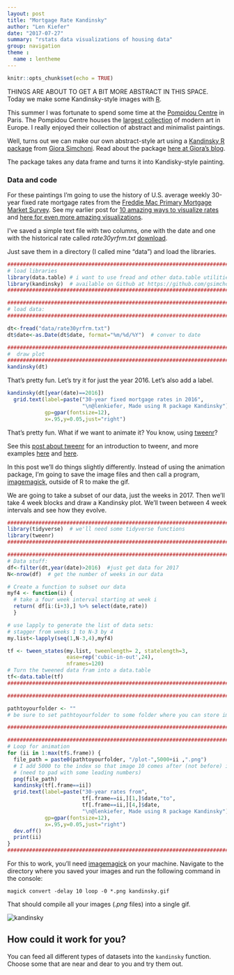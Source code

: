 ```yaml
---
layout: post
title: "Mortgage Rate Kandinsky"
author: "Len Kiefer"
date: "2017-07-27"
summary: "rstats data visualizations of housing data"
group: navigation
theme :
  name : lentheme
---
```


```r
knitr::opts_chunk$set(echo = TRUE)
```

THINGS ARE ABOUT TO GET A BIT MORE ABSTRACT IN THIS SPACE. Today we make some Kandinsky-style images with [R](https://www.r-project.org/).

This summer I was fortunate to spend some time at the [Pompidou Centre](https://www.centrepompidou.fr/en) in Paris. The Pompidou Centre houses the [largest collection](https://en.wikipedia.org/wiki/Centre_Georges_Pompidou) of modern art in Europe. I really enjoyed their collection of abstract and minimalist paintings.

Well, turns out we can make our own abstract-style art using a [Kandinsky R package](https://github.com/gsimchoni/kandinsky) from [Giora Simchoni](http://giorasimchoni.com/). Read about the package [here at Giora's blog](http://giorasimchoni.com/2017/07/30/2017-07-30-data-paintings-the-kandinsky-package/).

The package takes any data frame and turns it into Kandisky-style painting.

### Data and code

For these paintings I'm going to use the history of U.S. average weekly 30-year fixed rate mortgage rates from the [Freddie Mac Primary Mortgage Market Survey](http://www.freddiemac.com/pmms/).  See my earlier post for [10 amazing ways to visualize rates]({% post_url 2016-12-08-10-ways-to-visualize-rates %}) and [here for even more amazing visualizations]({% post_url 2016-12-15-more-amazing-mortgage-viz %}).

I've saved a simple text file with two columns, one with the date and one with the historical rate called *rate30yrfrm.txt* [download]({{ site.url }}/img/charts_jul_27_2017/rate30yrfrm.txt). 

Just save them in a directory (I called mine "data") and load the libraries.

```r
#####################################################################################
# load libraries
library(data.table) # i want to use fread and other data.table utilities later
library(kandinsky)  # available on Github at https://github.com/gsimchoni/kandinsky
#####################################################################################

#####################################################################################
# load data:
#####################################################################################

dt<-fread("data/rate30yrfrm.txt")
dt$date<-as.Date(dt$date, format="%m/%d/%Y")  # conver to date

#####################################################################################
#  draw plot
#####################################################################################
kandinsky(dt)
```

That's pretty fun. Let's try it for just the year 2016. Let's also add a label.

```r
kandinsky(dt[year(date)==2016])
  grid.text(label=paste("30-year fixed mortgage rates in 2016",
                        "\n@lenkiefer, Made using R package Kandinsky"),
            gp=gpar(fontsize=12),
            x=.95,y=0.05,just="right")
```

That's pretty fun. What if we want to animate it?  You know, using [tweenr](https://cran.r-project.org/web/packages/tweenr/index.html)?

See this [post about tweenr]({% post_url 2016-05-29-improving-R-animated-gifs-with-tweenr %}) for an introduction to tweenr, and more examples [here]({% post_url 2016-05-30-more-tweenr-animations %}) and [here]({% post_url 2016-06-26-week-in-review %}). 

In this post we'll do things slightly differently. Instead of using the animation package, I'm going to save the image files and then call a program, [imagemagick](https://www.imagemagick.org/script/index.php), outside of R to make the gif. 

We are going to take a subset of our data, just the weeks in 2017.  Then we'll take 4 week blocks and draw a Kandinsky plot. We'll tween between 4 week intervals and see how they evolve.

```r
#####################################################################################
library(tidyverse)  # we'll need some tidyverse functions
library(tweenr)
#####################################################################################

#####################################################################################
# Data stuff: 
df<-filter(dt,year(date)>2016)  #just get data for 2017
N<-nrow(df)  # get the number of weeks in our data

# Create a function to subset our data
myf4 <- function(i) {
  # take a four week interval starting at week i
  return( df[i:(i+3),] %>% select(date,rate))  
  }

# use lapply to generate the list of data sets:
# stagger from weeks 1 to N-3 by 4
my.list<-lapply(seq(1,N-3,4),myf4)  

tf <- tween_states(my.list, tweenlength= 2, statelength=3,
                   ease=rep('cubic-in-out',24),
                   nframes=120)
# Turn the tweened data fram into a data.table
tf<-data.table(tf)
#####################################################################################

#####################################################################################

pathtoyourfolder <- ""
# be sure to set pathtoyourfolder to some folder where you can store images

#####################################################################################

#####################################################################################
# Loop for animation
for (ii in 1:max(tf$.frame)) {
  file_path = paste0(pathtoyourfolder, "/plot-",5000+ii ,".png")
  # I add 5000 to the index so that image 10 comes after (not before) image 9
  # (need to pad with some leading numbers)
  png(file_path) 
  kandinsky(tf[.frame==ii])
  grid.text(label=paste("30-year rates from",
                        tf[.frame==ii,][1,]$date,"to",
                        tf[.frame==ii,][4,]$date,
                        "\n@lenkiefer, Made using R package Kandinsky"),
            gp=gpar(fontsize=12),
            x=.95,y=0.05,just="right")
  dev.off()
  print(ii)
}
#####################################################################################

```

For this to work, you'll need [imagemagick](https://www.imagemagick.org/script/index.php) on your machine. Navigate to the directory where you saved your images and run the following command in the console:

`magick convert -delay 10 loop -0 *.png kandinsky.gif`

That should compile all your images (*.png* files) into a single gif.

<img src="{{ site.url }}/img/charts_jul_27_2017/kandinsky.gif" alt="kandinsky"/>

## How could it work for you?

You can feed all different types of datasets into the `kandinsky` function. Choose some that are near and dear to you and try them out.